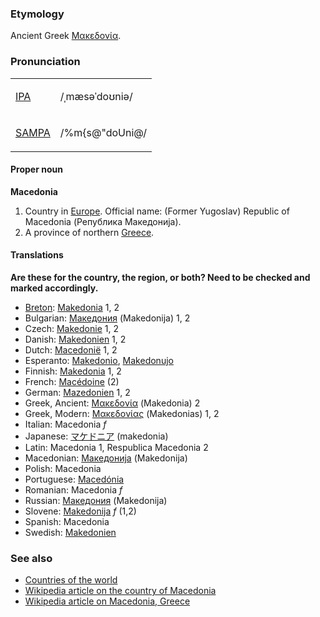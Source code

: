 ===Etymology===
Ancient Greek [[Μακεδονία]].

===Pronunciation===
{| border=1 cellpadding=5
| [[w:IPA|IPA]] || /ˌmæsəˈdoʊniə/
|-
| [[w:SAMPA|SAMPA]] || /%m{s@"doUni@/
|}

====Proper noun====
'''Macedonia'''

# Country in [[Europe]]. Official name: (Former Yugoslav) Republic of Macedonia (Република Македонија).
# A province of northern [[Greece]].

====Translations====

'''Are these for the country, the region, or both?  Need to be checked and marked accordingly.'''

*[[Breton]]: [[Makedonia]] 1, 2
*Bulgarian: [[Македония]] (Makedonija) 1, 2
*Czech: [[Makedonie]] 1, 2
*Danish: [[Makedonien]] 1, 2
*Dutch: [[Macedonië]] 1, 2
*Esperanto: [[Makedonio]], [[Makedonujo]]
*Finnish: [[Makedonia]] 1, 2
*French: [[Macédoine]] (2)
*German: [[Mazedonien]] 1, 2
*Greek, Ancient: [[Μακεδονία]] (Makedonia) 2
*Greek, Modern: [[Μακεδονίας]] (Makedonias) 1, 2
*Italian: Macedonia ''f''
*Japanese: [[マケドニア]] (makedonia)
*Latin: Macedonia 1, Respublica Macedonia 2
*Macedonian: [[Македонија]] (Makedonija)
*Polish: Macedonia
*Portuguese: [[Macedónia]]
*Romanian: Macedonia ''f''
*Russian: [[Македония]] (Makedonija)
*Slovene: [[Makedonija]] ''f'' (1,2)
*Spanish: Macedonia
*Swedish: [[Makedonien]]

===See also===
*[[Countries of the world]]
*[[en:Republic_of_Macedonia|Wikipedia article on the country of Macedonia]]
*[[en:Macedonia|Wikipedia article on Macedonia, Greece]]